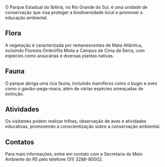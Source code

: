 O Parque Estadual do Ibitiriá, no Rio Grande do Sul, é uma unidade de conservação que visa proteger a biodiversidade local e promover a educação ambiental.

## Flora

A vegetação é caracterizada por remanescentes de Mata Atlântica, incluindo Floresta Ombrófila Mista e Campos de Cima da Serra, com espécies como araucárias e diversas plantas nativas.

## Fauna

O parque abriga uma rica fauna, incluindo mamíferos como o bugio e aves como o gavião-pega-maca, além de várias espécies ameaçadas de extinção.

## Atividades

Os visitantes podem realizar trilhas, observação de aves e atividades educativas, promovendo a conscientização sobre a conservação ambiental.

## Contatos

Para mais informações, entre em contato com a Secretaria do Meio Ambiente do RS pelo telefone (51) 3288-80002.